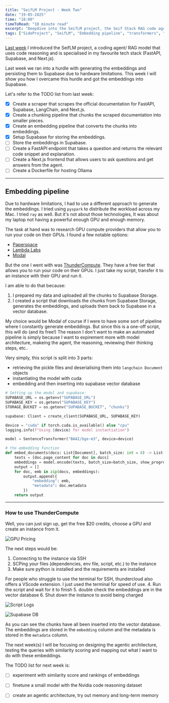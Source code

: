 ```yaml
---
title: "SeifLM Project - Week Two"
date: "19-05-2025"
time: "18:00"
timeToRead: "10 minute read"
excerpt: "Deepdive into the SeifLM project, the Seif Stack RAG code agent, using FastAPI, Supabase, LangChain, and Next.js. Pt 2 of the SeifLM project."
tags: ["SideProject", "SeifLM", "Embedding pipeline", "transformers", "BAAI/bge-m3", "Supabase", "GPU compute"]
---
```


[Last week](/blog/seif-lm-week-one) I introduced the SeifLM project, a coding agent/ RAG model that uses code reasoning and is specialised in my favourite tech stack (FastAPI, Supabase, and Next.js).

Last week we ran into a hurdle with generating the embeddings and persisting them to Supabase due to hardware limitations. This week I will show you how I overcame this hurdle and got the embeddings into Supabase.

Let's refer to the TODO list from last week:
- [x] Create a scraper that scrapes the official documentation for FastAPI, Supabase, LangChain, and Next.js.
- [x] Create a chunking pipeline that chunks the scraped documentation into smaller pieces.
- [x] Create an embedding pipeline that converts the chunks into embeddings.
- [x] Setup Supabase for storing the embeddings.
- [ ] Store the embeddings in Supabase.
- [ ] Create a FastAPI endpoint that takes a question and returns the relevant code snippet and explanation.
- [ ] Create a Next.js frontend that allows users to ask questions and get answers from the agent.
- [ ] Create a Dockerfile for hosting Ollama
_________________

## Embedding pipeline
Due to hardware limitations, I had to use a different approach to generate the embeddings. I tried using `pyspark` to distribute the workload across my Mac. I tried `ray` as well. But it's not about those technologies, It was about my laptop not having a powerful enough GPU and enough memory.

The task at hand was to research GPU compute providers that allow you to run your code on their GPUs. I found a few notable options:
- [Paperspace](https://www.paperspace.com/)
- [Lambda Labs](https://lambdalabs.com/)
- [Modal](https://modal.com/)

But the one I went with was [ThunderCompute](https://thundercompute.io/). They have a free tier that allows you to run your code on their GPUs. I just take my script, transfer it to an instance with their GPU and run it.

I am able to do that because:
1. I prepared my data and uploaded all the chunks to Supabase Storage.
2. I created a script that downloads the chunks from Supabase Storage, generates the embeddings, and uploads them back to Supabase in a vector database.

My choice would be Modal of course if I were to have some sort of pipeline where I constantly generate embeddings. But since this is a one-off script, this will do (and its free!)
The reason I don't want to make an automated pipeline is simply because I want to expirement more with model architecture, makeing the agent, the reasoning, reviewing their thinking steps, etc..

Very simply, this script is split into 3 parts:
- retrieving the pickle files and deserialising them into `langchain Document` objects
- instantiating the model with cuda
- embedding and then inserting into supabase vector database

```python
# Setting up the model and supabase:
SUPABASE_URL = os.getenv("SUPABASE_URL")
SUPABASE_KEY = os.getenv("SUPABASE_KEY")
STORAGE_BUCKET = os.getenv("SUPABASE_BUCKET", "chunks")

supabase: Client = create_client(SUPABASE_URL, SUPABASE_KEY)

device = "cuda" if torch.cuda.is_available() else "cpu"
logging.info(f"Using {device} for model instantiation")

model = SentenceTransformer("BAAI/bge-m3", device=device)
```

```python
# the embedding function
def embed_documents(docs: List[Document], batch_size: int = 8) -> List[dict]:
    texts = [doc.page_content for doc in docs]
    embeddings = model.encode(texts, batch_size=batch_size, show_progress_bar=False).tolist()
    output = []
    for doc, emb in zip(docs, embeddings):
        output.append({
            "embedding": emb,
            "metadata": doc.metadata
        })
    return output
```
----

### How to use ThunderCompute
Well, you can just sign up, get the free $20 credits, choose a GPU and create an instance from it.

![GPU Pricing](/assets/blogs/Thundercompute-gpu.png)

The next steps would be:
1. Connecting to the instance via SSH
2. SCPing your files (dependencies, env file, script, etc.) to the instance
3. Make sure python is installed and the requirements are installed

For people who struggle to use the terminal for SSH, thundercloud also offers a VScode extension. I just used the terminal for speed of use.
4. Run the script and wait for it to finish
5. double check the embeddings are in the vector database
6. Shut down the instance to avoid being charged

![Script Logs](/assets/blogs/thundercloud-script.png)

![Supabase DB](/assets/blogs/script-supabase-results.png)

As you can see the chunks have all been inserted into the vector database. The embeddings are stored in the `embedding` column and the metadata is stored in the `metadata` column.

The next week(s) I will be focusing on designing the agentic architecture, testing the queries with similarity scoring and mapping out what I want to do with these embeddings.

The TODO list for next week is:
- [ ] experiment with similarity score and rankings of embeddings
- [ ] finetune a small model with the Nvidia code reasoning dataset
- [ ] create an agentic architecture, try out memory and long-term memory

